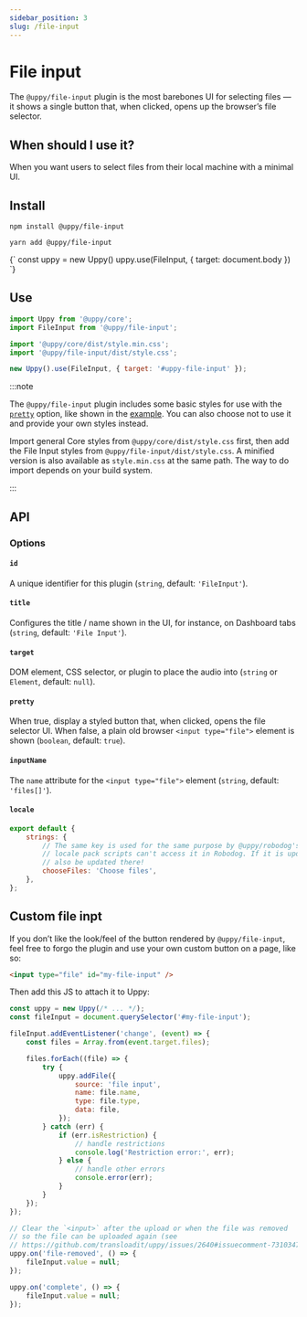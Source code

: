 ```yaml
---
sidebar_position: 3
slug: /file-input
---
```




# File input

The `@uppy/file-input` plugin is the most barebones UI for selecting files — it
shows a single button that, when clicked, opens up the browser’s file selector.

## When should I use it?

When you want users to select files from their local machine with a minimal UI.

## Install

<Tabs>
  <TabItem value="npm" label="NPM" default>

```shell
npm install @uppy/file-input
```

  </TabItem>

  <TabItem value="yarn" label="Yarn">

```shell
yarn add @uppy/file-input
```

  </TabItem>

  <TabItem value="cdn" label="CDN">
    <UppyCdnExample>
      {`
        const uppy = new Uppy()
        uppy.use(FileInput, { target: document.body })
      `}
    </UppyCdnExample>
  </TabItem>
</Tabs>

## Use

```js showLineNumbers
import Uppy from '@uppy/core';
import FileInput from '@uppy/file-input';

import '@uppy/core/dist/style.min.css';
import '@uppy/file-input/dist/style.css';

new Uppy().use(FileInput, { target: '#uppy-file-input' });
```

:::note

The `@uppy/file-input` plugin includes some basic styles for use with the
[`pretty`](#pretty-true) option, like shown in the
[example](/examples/xhrupload). You can also choose not to use it and provide
your own styles instead.

Import general Core styles from `@uppy/core/dist/style.css` first, then add the
File Input styles from `@uppy/file-input/dist/style.css`. A minified version is
also available as `style.min.css` at the same path. The way to do import depends
on your build system.

:::

## API

### Options

#### `id`

A unique identifier for this plugin (`string`, default: `'FileInput'`).

#### `title`

Configures the title / name shown in the UI, for instance, on Dashboard tabs
(`string`, default: `'File Input'`).

#### `target`

DOM element, CSS selector, or plugin to place the audio into (`string` or
`Element`, default: `null`).

#### `pretty`

When true, display a styled button that, when clicked, opens the file selector
UI. When false, a plain old browser `<input type="file">` element is shown
(`boolean`, default: `true`).

#### `inputName`

The `name` attribute for the `<input type="file">` element (`string`, default:
`'files[]'`).

#### `locale`

```js
export default {
	strings: {
		// The same key is used for the same purpose by @uppy/robodog's `form()` API, but our
		// locale pack scripts can't access it in Robodog. If it is updated here, it should
		// also be updated there!
		chooseFiles: 'Choose files',
	},
};
```

## Custom file inpt

If you don’t like the look/feel of the button rendered by `@uppy/file-input`,
feel free to forgo the plugin and use your own custom button on a page, like so:

```html
<input type="file" id="my-file-input" />
```

Then add this JS to attach it to Uppy:

```js
const uppy = new Uppy(/* ... */);
const fileInput = document.querySelector('#my-file-input');

fileInput.addEventListener('change', (event) => {
	const files = Array.from(event.target.files);

	files.forEach((file) => {
		try {
			uppy.addFile({
				source: 'file input',
				name: file.name,
				type: file.type,
				data: file,
			});
		} catch (err) {
			if (err.isRestriction) {
				// handle restrictions
				console.log('Restriction error:', err);
			} else {
				// handle other errors
				console.error(err);
			}
		}
	});
});

// Clear the `<input>` after the upload or when the file was removed
// so the file can be uploaded again (see
// https://github.com/transloadit/uppy/issues/2640#issuecomment-731034781).
uppy.on('file-removed', () => {
	fileInput.value = null;
});

uppy.on('complete', () => {
	fileInput.value = null;
});
```
